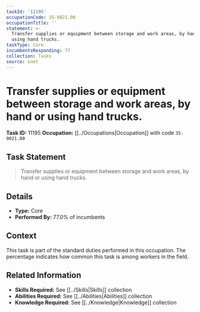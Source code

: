 ```yaml
---
taskId: '11195'
occupationCode: 35-9021.00
occupationTitle: ''
statement: >-
  Transfer supplies or equipment between storage and work areas, by hand or
  using hand trucks.
taskType: Core
incumbentsResponding: 77
collection: Tasks
source: onet
---
```

# Transfer supplies or equipment between storage and work areas, by hand or using hand trucks.

**Task ID:** 11195
**Occupation:** [[../Occupations|Occupation]] with code `35-9021.00`

## Task Statement

> Transfer supplies or equipment between storage and work areas, by hand or using hand trucks.

## Details

- **Type:** Core
- **Performed By:** 77.0% of incumbents

## Context

This task is part of the standard duties performed in this occupation. The percentage indicates how common this task is among workers in the field.

## Related Information

- **Skills Required:** See [[../Skills|Skills]] collection
- **Abilities Required:** See [[../Abilities|Abilities]] collection
- **Knowledge Required:** See [[../Knowledge|Knowledge]] collection
